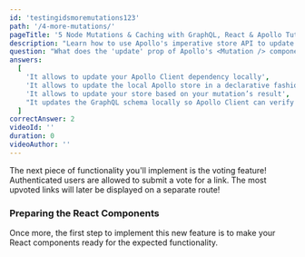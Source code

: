 ```yaml
---
id: 'testingidsmoremutations123'
path: '/4-more-mutations/'
pageTitle: '5 Node Mutations & Caching with GraphQL, React & Apollo Tutorial'
description: "Learn how to use Apollo's imperative store API to update the cache after a GraphQL mutation. The updates will automatically end up in your React components."
question: "What does the 'update' prop of Apollo's <Mutation /> component do?"
answers:
  [
    'It allows to update your Apollo Client dependency locally',
    'It allows to update the local Apollo store in a declarative fashion',
    'It allows to update your store based on your mutation’s result',
    "It updates the GraphQL schema locally so Apollo Client can verify your queries and mutations before they're sent to the server",
  ]
correctAnswer: 2
videoId: ''
duration: 0
videoAuthor: ''
---
```


The next piece of functionality you'll implement is the voting feature!
Authenticated users are allowed to submit a vote for a link. The most upvoted
links will later be displayed on a separate route!

### Preparing the React Components

Once more, the first step to implement this new feature is to make your React
components ready for the expected functionality.

